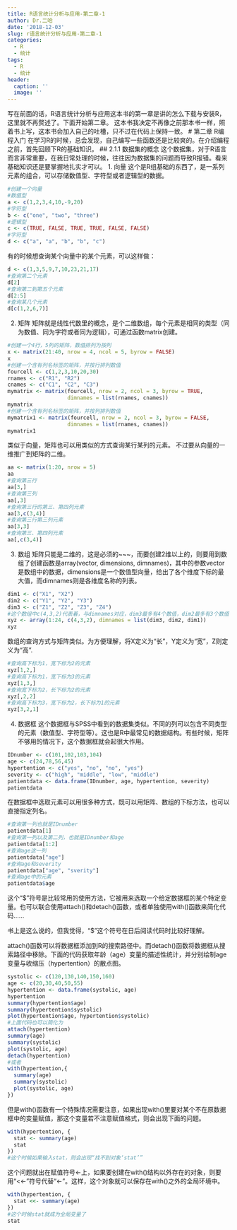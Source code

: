 ```yaml
---
title: R语言统计分析与应用-第二章-1
author: Dr.二哈
date: '2018-12-03'
slug: r语言统计分析与应用-第二章-1
categories:
  - R
  - 统计
tags:
  - R
  - 统计
header:
  caption: ''
  image: ''
---
```

写在前面的话，R语言统计分析与应用这本书的第一章是讲的怎么下载与安装R，这里就不再赘述了。下面开始第二章。
这本书我决定不再像之前那本书一样，照着书上写，这本书会加入自己的吐槽，只不过在代码上保持一致。
# 第二章 R编程入门
在学习R的时候，总会发现，自己编写一些函数还是比较爽的。在介绍编程之前，首先回顾下R的基础知识。
## 2.1.1 数据集的概念
这个数据集，对于R语言而言非常重要，在我日常处理的时候，往往因为数据集的问题而导致R报错。看来基础知识还是要掌握地扎实才可以。
1. 向量
这个是R组基础的东西了，是一系列元素的组合，可以存储数值型、字符型或者逻辑型的数据。
```R
#创建一个向量
#数值型
a <- c(1,2,3,4,10,-9,20)
#字符型
b <- c("one", "two", "three")
#逻辑型
c <- c(TRUE, FALSE, TRUE, TRUE, FALSE, FALSE)
#字符型
d <- c("a", "a", "b", "b", "c")
```
有的时候想查询某个向量中的某个元素，可以这样做：
```R
d <- c(1,3,5,9,7,10,23,21,17)
#查询第二个元素
d[2]
#查询第二到第五个元素
d[2:5]
#查询某几个元素
d[c(1,2,6,7)]
```
2. 矩阵
矩阵就是线性代数里的概念，是个二维数组，每个元素是相同的类型（同为数值、同为字符或者同为逻辑），可通过函数matrix创建。
```R
#创建一个4行，5列的矩阵，数值排列为按列
x <- matrix(21:40, nrow = 4, ncol = 5, byrow = FALSE)
x
#创建一个含有列名标签的矩阵，并按行排列数值
fourcell <- c(1,2,3,10,20,30)
rnames <- c("R1", "R2")
cnames <- c("C1", "C2", "C3")
mymatrix <- matrix(fourcell, nrow = 2, ncol = 3, byrow = TRUE,
                   dimnames = list(rnames, cnames))
mymatrix
#创建一个含有列名标签的矩阵，并按列排列数值
mymatrix1 <- matrix(fourcell, nrow = 2, ncol = 3, byrow = FALSE,
                   dimnames = list(rnames, cnames))
mymatrix1
```
类似于向量，矩阵也可以用类似的方式查询某行某列的元素。
不过要从向量的一维推广到矩阵的二维。
```R
aa <- matrix(1:20, nrow = 5)
aa
#查询第三行
aa[3,]
#查询第三列
aa[,3]
#查询第三行的第三、第四列元素
aa[3,c(3,4)]
#查询第三行第三列元素
aa[3,3]
#查询第三、第四列元素
aa[,c(3,4)]
```
3. 数组
矩阵只能是二维的，这是必须的~~~，而要创建2维以上的，则要用到数组了创建函数是array(vector, dimensions, dimnames)，其中的参数vector是数组中的数据，dimensions是一个数值型向量，给出了各个维度下标的最大值，而dimnames则是各维度名称的列表。
```R
dim1 <- c("X1", "X2")
dim2 <- c("Y1", "Y2", "Y3")
dim3 <- c("Z1", "Z2", "Z3", "Z4")
#这个数组中c(4,3,2)代表着，与dimnames对应，dim3最多有4个数值，dim2最多有3个数值，dim1最多有2个数值
xyz <- array(1:24, c(4,3,2), dimnames = list(dim3, dim2, dim1))
xyz
```
数组的查询方式与矩阵类似。为方便理解，将X定义为“长”，Y定义为“宽”，Z则定义为“高”.
```R
#查询高下标为1，宽下标为2的元素
xyz[1,2,]
#查询高下标为1，宽下标为3的元素
xyz[1,3,]
#查询宽下标为2，长下标为2的元素
xyz[,2,2]
#查询高下标为3，宽下标为2，长下标为1的元素
xyz[3,2,1]
```
4. 数据框
这个数据框与SPSS中看到的数据集类似。不同的列可以包含不同类型的元素（数值型、字符型等）。这也是R中最常见的数据结构。有些时候，矩阵不够用的情况下，这个数据框就会起很大作用。
```R
IDnumber <- c(101,102,103,104)
age <- c(24,78,56,45)
hypertention <- c("yes", "no", "no", "yes")
severity <- c("high", "middle", "low", "middle")
patientdata <- data.frame(IDnumber, age, hypertention, severity)
patientdata
```
在数据框中选取元素可以用很多种方式，既可以用矩阵、数组的下标方法，也可以直接指定列名。
```R
#查询第一列也就是IDnumber
patientdata[1]
#查询第一列以及第二列，也就是IDnumber和age
patientdata[1:2]
#查询age这一列
patientdata["age"]
#查询age和severity
patientdata["age", "sverity"]
#查询age中的元素
patientdata$age
```
这个“$”符号是比较常用的使用方法，它被用来选取一个给定数据框的某个特定变量。也可以联合使用attach()和detach()函数，或者单独使用with()函数来简化代码……

书上是这么说的，但我觉得，“$”这个符号在日后阅读代码时比较好理解。

attach()函数可以将数据框添加到R的搜索路径中。而detach()函数将数据框从搜索路径中移除。下面的代码获取年龄（age）变量的描述性统计，并分别绘制age变量与收缩压（hypertention）的散点图。
```R
systolic <- c(120,130,140,150,160)
age <- c(20,30,40,50,55)
hypertention <- data.frame(systolic, age)
hypertention
summary(hypertention$age)
summary(hypertention$systolic)
plot(hypertention$age, hypertention$systolic)
#上面代码也可以简化为
attach(hypertention)
summary(age)
summary(systolic)
plot(systolic, age)
detach(hypertention)
#或者
with(hypertention,{
  summary(age)
  summary(systolic)
  plot(systolic, age)
})
```
但是with()函数有一个特殊情况需要注意，如果出现with()里要对某个不在原数据框中的变量赋值，那这个变量若不注意赋值格式，则会出现下面的问题。
```R
with(hypertention, {
  stat <- summary(age)
  stat
})
#这个时候如果输入stat，则会出现“找不到对象‘stat’”
```
这个问题就出在赋值符号<-上，如果要创建在with()结构以外存在的对象，则要用“<<-”符号代替“<-”。这样，这个对象就可以保存在with()之外的全局环境中。
```R
with(hypertention, {
  stat <<- summary(age)
})
#这个时候stat就成为全局变量了
stat
```











